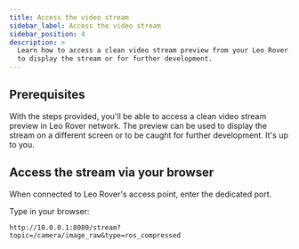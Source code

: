 ```yaml
---
title: Access the video stream
sidebar_label: Access the video stream
sidebar_position: 4
description: >
  Learn how to access a clean video stream preview from your Leo Rover. Use it
  to display the stream or for further development.
---
```


## Prerequisites

<LinkButton to="connect-to-rover-ap" title="Connect to Leo Rover AP" />

With the steps provided, you'll be able to access a clean video stream preview
in Leo Rover network. The preview can be used to display the stream on a
different screen or to be caught for further development. It's up to you.

## Access the stream via your browser

When connected to Leo Rover's access point, enter the dedicated port.

Type in your browser:

```
http://10.0.0.1:8080/stream?topic=/camera/image_raw&type=ros_compressed
```
